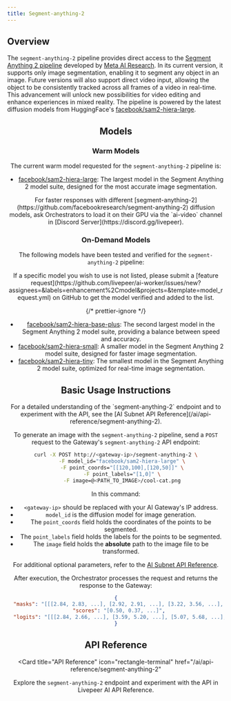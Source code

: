```yaml
---
title: Segment-anything-2
---
```


## Overview

The `segment-anything-2` pipeline provides direct access to the
[Segment Anything 2 pipeline](https://ai.meta.com/sam2/) developed by
[Meta AI Research](https://research.facebook.com/). In its current version, it
supports only image segmentation, enabling it to segment any object in an image.
Future versions will also support direct video input, allowing the object to be
consistently tracked across all frames of a video in real-time. This advancement
will unlock new possibilities for video editing and enhance experiences in mixed
reality. The pipeline is powered by the latest diffusion models from
HuggingFace's
[facebook/sam2-hiera-large](https://huggingface.co/facebook/sam2-hiera-large).

<div align="center">

## Models

### Warm Models

The current warm model requested for the `segment-anything-2` pipeline is:

- [facebook/sam2-hiera-large](https://huggingface.co/facebook/sam2-hiera-large):
  The largest model in the Segment Anything 2 model suite, designed for the most
  accurate image segmentation.

<Tip>
  For faster responses with different
  [segment-anything-2](https://github.com/facebookresearch/segment-anything-2)
  diffusion models, ask Orchestrators to load it on their GPU via the `ai-video`
  channel in [Discord Server](https://discord.gg/livepeer).
</Tip>

### On-Demand Models

The following models have been tested and verified for the `segment-anything-2`
pipeline:

<Note>
  If a specific model you wish to use is not listed, please submit a [feature
  request](https://github.com/livepeer/ai-worker/issues/new?assignees=&labels=enhancement%2Cmodel&projects=&template=model_request.yml)
  on GitHub to get the model verified and added to the list.
</Note>

{/* prettier-ignore */}
<Accordion title="Tested and Verified Diffusion Models">
- [facebook/sam2-hiera-base-plus](https://huggingface.co/facebook/sam2-hiera-base-plus): The second largest model in the Segment Anything 2 model suite, providing a balance between speed and accuracy.
- [facebook/sam2-hiera-small](https://huggingface.co/facebook/sam2-hiera-small): A smaller model in the Segment Anything 2 model suite, designed for faster image segmentation.
- [facebook/sam2-hiera-tiny](https://huggingface.co/facebook/sam2-hiera-tiny): The smallest model in the Segment Anything 2 model suite, optimized for real-time image segmentation.
</Accordion>

## Basic Usage Instructions

<Tip>
  For a detailed understanding of the `segment-anything-2` endpoint and to
  experiment with the API, see the [AI Subnet API
  Reference](/ai/api-reference/segment-anything-2).
</Tip>

To generate an image with the `segment-anything-2` pipeline, send a `POST`
request to the Gateway's `segment-anything-2` API endpoint:

```bash
curl -X POST http://<gateway-ip>/segment-anything-2 \
    -F model_id="facebook/sam2-hiera-large" \
    -F point_coords="[[120,100],[120,50]]" \
    -F point_labels="[1,0]" \
    -F image=@<PATH_TO_IMAGE>/cool-cat.png
```

In this command:

- `<gateway-ip>` should be replaced with your AI Gateway's IP address.
- `model_id` is the diffusion model for image generation.
- The `point_coords` field holds the coordinates of the points to be segmented.
- The `point_labels` field holds the labels for the points to be segmented.
- The `image` field holds the **absolute** path to the image file to be
  transformed.

For additional optional parameters, refer to the
[AI Subnet API Reference](/ai/api-reference/segment-anything-2).

After execution, the Orchestrator processes the request and returns the response
to the Gateway:

```json
{
  "masks": "[[[2.84, 2.83, ...], [2.92, 2.91, ...], [3.22, 3.56, ...], ...]]",
  "scores": "[0.50, 0.37, ...]",
  "logits": "[[[2.84, 2.66, ...], [3.59, 5.20, ...], [5.07, 5.68, ...], ...]]"
}
```

## API Reference

<Card
  title="API Reference"
  icon="rectangle-terminal"
  href="/ai/api-reference/segment-anything-2"
>
  Explore the `segment-anything-2` endpoint and experiment with the API in
  Livepeer AI API Reference.
</Card>

